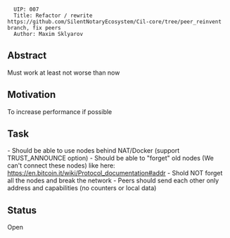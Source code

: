 <pre>
  UIP: 007
  Title: Refactor / rewrite https://github.com/SilentNotaryEcosystem/Cil-core/tree/peer_reinvent branch, fix peers
  Author: Maxim Sklyarov
</pre>


== Abstract ==

Must work at least not worse than now

== Motivation ==

To increase performance if possible


== Task ==


- Should be able to use nodes behind NAT/Docker (support TRUST_ANNOUNCE option)
- Should be able to "forget" old nodes (We can't connect these nodes) like here:
https://en.bitcoin.it/wiki/Protocol_documentation#addr
- Shold NOT forget all the nodes and break the network
- Peers should send each other only address and capabilities (no counters or local data)

== Status == 

Open
